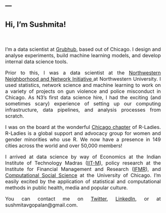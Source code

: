 ---
---
<font size="3">

## **Hi, I'm Sushmita!**
</br>
<p align="justify">
I'm a data scientist at <a href="https://www.grubhub.com/lets-eat"> Grubhub</a>, based out of Chicago. I design and analyse experiments, build machine learning models, and develop internal data science tools.
</p>
<p align="justify">
Prior to this, I was a data scientist at the <a href="https://sites.northwestern.edu/n3lab/about/"> Northwestern Neighborhood and Network Initiative </a> at Northwestern University. I used statistics, network science and machine learning to work on a variety of projects on gun violence and police misconduct in Chicago. As N3's first data science hire, I had the exciting (and sometimes scary) experience of setting up our computing infrastructure, data pipelines, and analysis processes from scratch. 
</p>
<p align="justify">
I was on the board at the wonderful <a href = "https://rladieschicago.org/"> Chicago chapter</a> of R-Ladies. R-Ladies is a global support and advocacy group for women and gender minorities who use R. We now have a presence in 149 cities across the world and over 50,000 members!
</p>
<p align="justify">
I arrived at data science by way of Economics at the Indian Institute of Technology Madras (<a href = 'https://www.iitm.ac.in/'>IIT-M</a>), policy research at the Institute for Financial Management and Research (<a href='http://ifmrlead.org/'>IFMR</a>), and <a href='https://macss.uchicago.edu/'>Computational Social Science</a> at the University of Chicago. I'm easily excited by the application of statistical and computational methods in public health, media and popular culture. 
</p>
<p align="justify">
You can contact me on <a href='https://twitter.com/SushGopalan'> Twitter</a>, <a href='https://www.linkedin.com/in/sushmita-v-gopalan-280010a4/'> LinkedIn</a>, or at sushmitavgopalan@gmail.com.
</p>

<br /><br /><br /><br /><br /><br /><br /><br /><br /><br /><br /><br /><br /><br /><br /><br /><br /><br /><br /><br /><br /><br /><br /><br /><br/>
<br /><br /><br /><br /><br /><br /><br /><br /><br /><br /><br /><br /><br /><br /><br /><br /><br /><br /><br /><br /><br /><br /><br /><br /><br/>
<br /><br /><br /><br /><br /><br /><br /><br /><br /><br /><br /><br /><br /><br /><br /><br /><br /><br /><br /><br /><br /><br /><br /><br /><br/>
